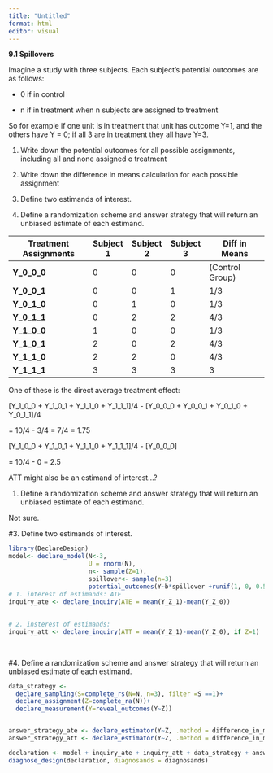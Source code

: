 ```yaml
---
title: "Untitled"
format: html
editor: visual
---
```


**9.1 Spillovers**

Imagine a study with three subjects. Each subject’s potential outcomes are as follows:

-   0 if in control

-   n if in treatment when n subjects are assigned to treatment

So for example if one unit is in treatment that unit has outcome Y=1, and the others have Y = 0; if all 3 are in treatment they all have Y=3.

1.  Write down the potential outcomes for all possible assignments, including all and none assigned o treatment

2.  Write down the difference in means calculation for each possible assignment

3.  Define two estimands of interest.

4.  Define a randomization scheme and answer strategy that will return an unbiased estimate of each estimand.

| Treatment Assignments | Subject 1 | Subject 2 | Subject 3 | Diff in Means   |
|-----------------------|-----------|-----------|-----------|-----------------|
| **Y_0_0_0**           | 0         | 0         | 0         | (Control Group) |
| **Y_0_0_1**           | 0         | 0         | 1         | 1/3             |
| **Y_0_1_0**           | 0         | 1         | 0         | 1/3             |
| **Y_0_1_1**           | 0         | 2         | 2         | 4/3             |
| **Y_1_0_0**           | 1         | 0         | 0         | 1/3             |
| **Y_1_0_1**           | 2         | 0         | 2         | 4/3             |
| **Y_1_1_0**           | 2         | 2         | 0         | 4/3             |
| **Y_1_1_1**           | 3         | 3         | 3         | 3               |

One of these is the direct average treatment effect:

\[Y_1_0_0 + Y_1_0_1 + Y_1_1_0 + Y_1_1_1\]/4 - \[Y_0_0_0 + Y_0_0_1 + Y_0_1_0 + Y_0_1_1\]/4

= 10/4 - 3/4 = 7/4 = 1.75

\[Y_1_0_0 + Y_1_0_1 + Y_1_1_0 + Y_1_1_1\]/4 - \[Y_0_0_0\]

= 10/4 - 0 = 2.5

ATT might also be an estimand of interest...?

1.  Define a randomization scheme and answer strategy that will return an unbiased estimate of each estimand.

Not sure.

#3.  Define two estimands of interest.



```r
library(DeclareDesign)
model<- declare_model(N<-3,
                      U = rnorm(N),
                      n<- sample(Z=1),
                      spillover<- sample(n=3)
                      potential_outcomes(Y~b*spillover +runif(1, 0, 0.5)*Z +rnorm(N)))
# 1. interest of estimands: ATE
inquiry_ate <- declare_inquiry(ATE = mean(Y_Z_1)-mean(Y_Z_0))
  
  
# 2. insterest of estimands:
inquiry_att <- declare_inquiry(ATT = mean(Y_Z_1)-mean(Y_Z_0), if Z=1)
    
  
```
#4.  Define a randomization scheme and answer strategy that will return an unbiased estimate of each estimand.

```r
data_strategy <- 
  declare_sampling(S=complete_rs(N=N, n=3), filter =S ==1)+
  declare_assignment(Z=complete_ra(N))+
  declare_measurement(Y=reveal_outcomes(Y~Z))


answer_strategy_ate <- declare_estimator(Y~Z, .method = difference_in_means, inquiry="ATE")
answer_strategy_att <- declare_estimator(Y~Z, .method = difference_in_means, inquiry="ATT")

declaration <- model + inquiry_ate + inquiry_att + data_strategy + answer_strategy_ate+ answer_strategy_att
diagnose_design(declaration, diagnosands = diagnosands)
```
